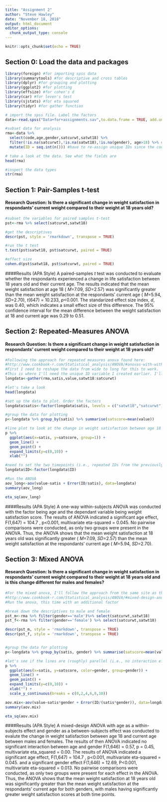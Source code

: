 ```yaml
---
title: "Assignment 2"
author: "Steve Hawley"
date: "November 18, 2018"
output: html_document
editor_options: 
  chunk_output_type: console
---
```


```r
knitr::opts_chunk$set(echo = TRUE)
```

## Section 0: Load the data and packages

```r
library(foreign) #for importing spss data
library(summarytools) #for descriptive and cross tables
library(dplyr) #for grouping and plotting
library(ggplot2) #for plotting
library(effsize) #for cohen's d
library(car) #for leven's test
library(sjstats) #for eta squared
library(tidyr) #for gather function

# import the spss file. Label the factors
data<-read.spss("Data+for+assignments.sav",to.data.frame = TRUE, add.undeclared.levels = "no")

#subset data for analysis
rma<-data %>% 
  select(code,age,gender,satcurwt,satwt18) %>% 
  filter(!is.na(satcurwt),!is.na(satwt18),!is.na(gender), age>18) %>% #filtering out missing values and age<=18 (since one of the questions requires respondants to be at least 18)
  mutate(ID = seq.int(n())) #have to re-assign unique IDs since the code variable is not unique for some reason

# take a look at the data. See what the fields are
head(rma)

#inspect the data types
str(rma)


```

## Section 1: Pair-Samples t-test

#### **Research Question:** Is there a significant change in weight satisfaction in respondants' current weight compared to their weight at 18 years old?  


```r

#subset the variables for paired samples t-test
pst<-rma %>% select(satcurwt,satwt18)

#get the descriptives
descr(pst, style = 'rmarkdown', transpose = TRUE)

```
```r
#run the t test
t.test(pst$satwt18, pst$satcurwt, paired = TRUE)

#effect size
cohen.d(pst$satwt18, pst$satcurwt, paired = TRUE)

```
####Results (APA Style)
A paired-samples _t_ test was conducted to evaluate whether the respondants experienced a change in life satisfaction between 18 years old and their current age. The results indicated that the mean weight satisfaction at age 18 ( _M_=7.09, _SD_=2.57) was significantly greater than the mean weight satisfaction at the respondants' current age ( _M_=5.94, _SD_=2.70), _t_(647) = 10.233, _p_<0.001. The standarized effect size index, _d_, was 0.40, which indicates a small effect size of this difference. The 95% confidence interval for the mean difference between the weight satisfaction at 18 and current age was 0.29 to 0.51.

## Section 2: Repeated-Measures ANOVA

#### **Research Question:** Is there a significant change in weight satisfaction in respondants' current weight compared to their weight at 18 years old?  


```r

#Following the approach for repeated measures anova found here: 
#http://www.cookbook-r.com/Statistical_analysis/ANOVA/#anovas-with-within-subjects-variables
#First I need to reshape the data from wide to long for this to work.
#This is where I'll need the unique ID variable I created earlier. I'll also need to put satwt18 and satcurwt into a single column as labels, with 'value' as their values.
longdata<-gather(rma,satis,value,satwt18:satcurwt)

#let's take a look
head(longdata)

#set up the data to plot. Order the factors
longdata$satis<-factor(longdata$satis, levels = c("satwt18","satcurwt"))

#group the data for plotting
p<-longdata %>% group_by(satis) %>% summarise(satscore=mean(value))

#line plot to look at the change in weight satisfaction between age 18 and current weight
p %>%
  ggplot(aes(x=satis, y=satscore, group=1)) +
  geom_line() +
  geom_point() +
  expand_limits(y=c(0,10)) +
  xlab("")

#need to set the two timepoints (i.e., repeated IDs from the previously wide variables) as factors
longdata$ID<-factor(longdata$ID)

#Run the ANOVA
aov_long<-aov(value~satis + Error(ID/satis), data=longdata)
summary(aov_long)

eta_sq(aov_long)

```
####Results (APA Style)
A one-way within-subjects ANOVA was conducted with the factor being age and the dependant variable being weight satisfaction score. The results of ANOVA indicated a significant age effect, F(1,647) = 104.7 , p<0.001, multivariate eta-squared = 0.045. No pairwise comparisons were conducted, as only two groups were present in the ANOVA. Thus, the ANOVA shows that the mean weight satisfaction at 18 years old was significantly greater ( _M_=7.09, _SD_=2.57) than the mean weight satisfaction at the respondants' current age ( _M_=5.94, _SD_=2.70).

## Section 3: Mixed ANOVA

#### **Research Question:** Is there a significant change in weight satisfaction in respondants' current weight compared to their weight at 18 years old and is this change different for males and females?


```r

#For the mixed anova, I'll follow the approach from the same site as the previous section: 
#http://www.cookbook-r.com/Statistical_analysis/ANOVA/#mixed-design-anova
#Run the anova, this time with an additional factor

#break down the descriptives to male and female
pst_m<-rma %>% filter(gender=='male')%>% select(satcurwt,satwt18) 
pst_f<-rma %>% filter(gender=='female') %>% select(satcurwt,satwt18) 

descr(pst_m, style = 'rmarkdown', transpose = TRUE)
descr(pst_f, style = 'rmarkdown', transpose = TRUE)


#group the data for plotting
p<-longdata %>% group_by(satis, gender) %>% summarise(satscore=mean(value))

#let's see if the lines are (roughly) parellel (i.e., no interaction effect)
p %>%
  ggplot(aes(x=satis, y=satscore, color=gender, group=gender)) +
  geom_line() +
  geom_point() +
  expand_limits(y=c(0,10)) +
  xlab("") +
  scale_y_continuous(breaks = c(0,2,4,6,8,10))

aov.mix<-aov(value~satis*gender + Error(ID/(satis*gender)), data=longdata)
summary(aov.mix)

eta_sq(aov.mix)

```
####Results (APA Style)
A mixed-design ANOVA with age as a within-subjects effect and gender as a between-subjects effect was conducted to evalute the change in weight satisfaction between age 18 and current age between males and females. The results of then ANOVA indicated no significant interaction between age and gender F(1,646) = 0.57, p = 0.45, multivariate eta_squared = 0.00. The results of ANOVA indicated a significant age effect, F(1,647) = 104.7 , p<0.001, multivariate eta-squared = 0.045. and a significant gender effect F(1,646) = 12.69, P<0.001, multivariate eta-squared = 0.013. No pairwise comparisons were conducted, as only two groups were present for each effect in the ANOVA. Thus, the ANOVA shows that the mean weight satisfaction at 18 years old was significantly greater than the mean weight satisfaction at the respondants' current age for both genders, with males having significantly greater weight satisfaction scores at both time points.